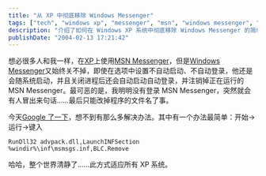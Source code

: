 ```yaml
---
title: "从 XP 中彻底移除 Windows Messenger"
tags: ["tech", "windows xp", "messenger", "msn", "windows messenger", "tip", "system tweaks"]
description: "介绍了如何在 Windows XP 系统中彻底移除 Windows Messenger 的简单方法，解决了 Windows Messenger 自动启动和与 MSN Messenger 冲突的问题。"
publishDate: "2004-02-13 17:21:42"
---
```


想必很多人和我一样，在[XP](http://www.microsoft.com/windowsxp/)上使用[MSN Messenger](http://messenger.msn.com/)，但是[Windows Messenger](http://www.microsoft.com/windows/messenger/)又始终关不掉，即使在选项中设置不自动启动、不自动登录，他还是会随系统启动，并且关闭进程后还会自动启动自动登录，并注销掉正在运行的 MSN Messenger。最可恶的是，我明明没有登录 MSN Messenger，突然就会有人冒出来句话……最后只能改掉程序的文件名了事。

今天[Google 了一下](http://www.google.com/search?q=remove+windows+messenger)，想不到有那么多解决办法。其中有一个办法最简单：开始->运行->键入

```batch
RunDll32 advpack.dll,LaunchINFSection %windir%\inf\msmsgs.inf,BLC.Remove
```

哈哈，整个世界清静了……此方式适应所有 XP 系统。
